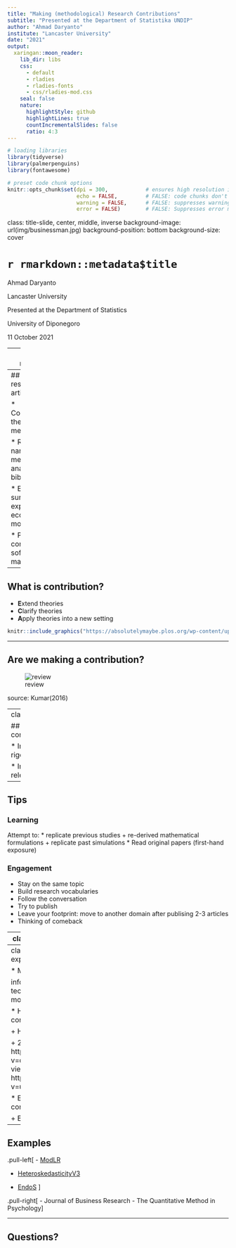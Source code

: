 ```yaml
---
title: "Making (methodological) Research Contributions"
subtitle: "Presented at the Department of Statistika UNDIP"
author: "Ahmad Daryanto"
institute: "Lancaster University"
date: "2021"
output:
  xaringan::moon_reader:
    lib_dir: libs
    css:
      - default
      - rladies
      - rladies-fonts
      - css/rladies-mod.css
    seal: false
    nature:
      highlightStyle: github
      highlightLines: true
      countIncrementalSlides: false
      ratio: 4:3
---
```


```r
# loading libraries
library(tidyverse)
library(palmerpenguins)
library(fontawesome)

# preset code chunk options
knitr::opts_chunk$set(dpi = 300,            # ensures high resolution images
                      echo = FALSE,         # FALSE: code chunks don't show
                      warning = FALSE,      # FALSE: suppresses warning messages
                      error = FALSE)        # FALSE: Suppresses error messages
```

class: title-slide, center, middle, inverse
background-image: url(img/businessman.jpg)
background-position: bottom
background-size: cover

# `r rmarkdown::metadata$title`

Ahmad Daryanto

Lancaster University

Presented at the Department of Statistics

University of Diponegoro

11 October 2021


---
class: reverse

## Slides 

available at: https://ahdar1.github.io/stats_slides_undip/#1

---
## Types of research articles


* Conceptual: theory, methodology 

* Review: narrative, meta-analysis, bibliometric

* Empirical: survey, experiment, econometric modelling

* Practical contribution: software, macros
  
---
## What is contribution?

* **E**xtend theories
* **C**larify theories
* **A**pply theories into a new setting


```r
knitr::include_graphics("https://absolutelymaybe.plos.org/wp-content/uploads/sites/8/2020/05/Eureka.jpg")
```


---

## Are we making a contribution?

![review](img/review_process.gif)

source: Kumar(2016)


---
class: reverse

## Why contributions?

* Increasing rigour

* Increasing relevance
---

## Tips

### Learning

Attempt to: 
 * replicate previous studies
   + re-derived mathematical formulations
   + replicate past simulations
 * Read original papers (first-hand exposure)

### Engagement
 * Stay on the same topic
 * Build research vocabularies
 * Follow the conversation
 * Try to publish
 * Leave your footprint: move to another domain after publising 2-3 articles
 * Thinking of comeback
 
---
class: reverse
# Writing a paper

 * Articulate research contribution(s)
   e.g, We contribute to literature by demonstrating that Markov chain can not be used to lock burglars.
   
```r
knitr::include_graphics("img/chain_gang.png")
```
   
   

   source: Landers
---
class: reverse
## Personal experiences

* Moderated regression analysis

  information-based theory technique in avoiding spurious moderation

* Heteroskedasticity: practical contribution

  + HeteroskedasticityV3 
  
  + 22k+ views https://www.youtube.com/watch?v=dJFAkPLrbx4&t=28s
  + 6k+ views https://www.youtube.com/watch?v=uFI3QwBqSs8&t=8s
  
* Endogeneity: practical contribution
  
  + EndoS
  ![endos](img/endos.png)
---

## Examples

.pull-left[
- [ModLR](https://www.sciencedirect.com/science/article/pii/S0148296319303728)

- [HeteroskedasticityV3](https://www.tqmp.org/Vignettes/vol16-5/v008/v008.pdf)

- [EndoS](https://www.tqmp.org/RegularArticles/vol16-1/p056/p056.pdf)
]

.pull-right[
- Journal of Business Research
- The Quantitative Method in Psychology
]

---
## Questions?


